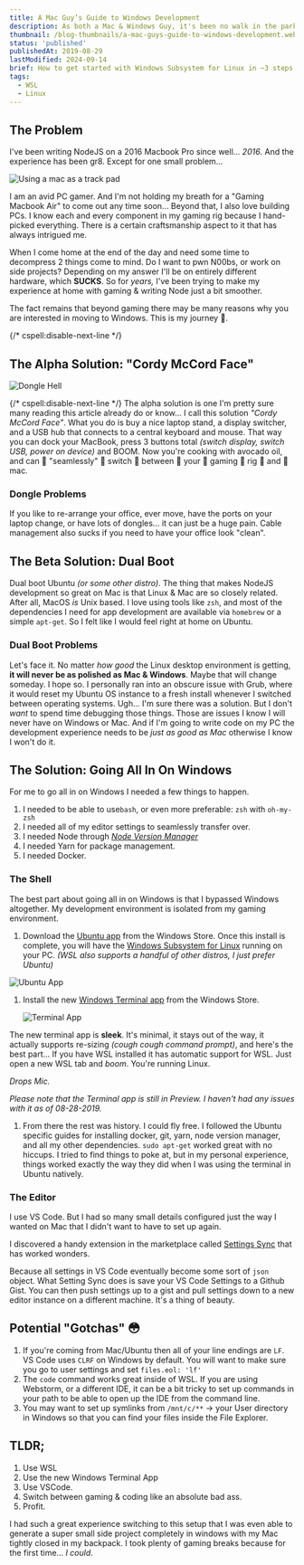 ```yaml
---
title: A Mac Guy’s Guide to Windows Development
description: As both a Mac & Windows Guy, it's been no walk in the park trying to develop Node.js services on Windows devices. Especially compared to the relatively seamless experience on both Mac & Linux. But with the Windows Sub System for Linux rapidly gaining popularity, now's an excellent time to jump into getting a great dev environment setup on your gaming rig.
thumbnail: /blog-thumbnails/a-mac-guys-guide-to-windows-development.webp
status: 'published'
publishedAt: 2019-08-29
lastModified: 2024-09-14
brief: How to get started with Windows Subsystem for Linux in ~3 steps.
tags:
  - WSL
  - Linux
---
```


## The Problem

I've been writing NodeJS on a 2016 Macbook Pro since well... _2016_. And the experience has been gr8. Except for one small problem...

![Using a mac as a track pad](/blog-images/mac-guys-guide/gaming-on-a-mac.avif)

I am an avid PC gamer. And I'm not holding my breath for a "Gaming Macbook Air" to come out any time soon... Beyond that, I also love building PCs. I know each and every component in my gaming rig because I hand-picked everything. There is a certain craftsmanship aspect to it that has always intrigued me.

When I come home at the end of the day and need some time to decompress 2 things come to mind. Do I want to pwn N00bs, or work on side projects? Depending on my answer I'll be on entirely different hardware, which **SUCKS**. So for _years,_ I've been trying to make my experience at home with gaming & writing Node just a bit smoother.

The fact remains that beyond gaming there may be many reasons why you are interested in moving to Windows. This is my journey 🚀.

{/* cspell:disable-next-line */}

## The Alpha Solution: "Cordy McCord Face"

![Dongle Hell](/blog-images/mac-guys-guide/dongle-hell.webp)

{/* cspell:disable-next-line */}
The alpha solution is one I'm pretty sure many reading this article already do or know... I call this solution _"Cordy McCord Face"_. What you do is buy a nice laptop stand, a display switcher, and a USB hub that connects to a central keyboard and mouse. That way you can dock your MacBook, press 3 buttons total _(switch display, switch USB, power on device)_ and BOOM. Now you're cooking with avocado oil, and can 👏 "seamlessly" 👏 switch 👏 between 👏 your 👏 gaming 👏 rig 👏 and 👏 mac.

### Dongle Problems

If you like to re-arrange your office, ever move, have the ports on your laptop change, or have lots of dongles... it can just be a huge pain. Cable management also sucks if you need to have your office look "clean".

## The Beta Solution: Dual Boot

Dual boot Ubuntu _(or some other distro)_. The thing that makes NodeJS development so great on Mac is that Linux & Mac are so closely related. After all, MacOS _is_ Unix based. I love using tools like `zsh`, and most of the dependencies I need for app development are available via `homebrew` or a simple `apt-get`. So I felt like I would feel right at home on Ubuntu.

### Dual Boot Problems

Let's face it. No matter _how good_ the Linux desktop environment is getting, **it will never be as polished as Mac & Windows**. Maybe that will change someday. I hope so. I personally ran into an obscure issue with Grub, where it would reset my Ubuntu OS instance to a fresh install whenever I switched between operating systems. Ugh... I'm sure there was a solution. But I don't _want_ to spend time debugging those things. Those are issues I know I will never have on Windows or Mac. And if I'm going to write code on my PC the development experience needs to be _just as good as Mac_ otherwise I know I won't do it.

## The Solution: Going All In On Windows

For me to go all in on Windows I needed a few things to happen.

1. I needed to be able to use`bash`, or even more preferable: `zsh` with `oh-my-zsh`
2. I needed all of my editor settings to seamlessly transfer over.
3. I needed Node through _[Node Version Manager](https://github.com/nvm-sh/nvm)_
4. I needed Yarn for package management.
5. I needed Docker.

### The Shell

The best part about going all in on Windows is that I bypassed Windows altogether. My development environment is isolated from my gaming environment.

1. Download the [Ubuntu app](https://www.microsoft.com/en-us/p/ubuntu/9nblggh4msv6?activetab=pivot:overviewtab) from the Windows Store. Once this install is complete, you will have the [Windows Subsystem for Linux](https://docs.microsoft.com/en-us/windows/wsl/install-win10) running on your PC. _(WSL also supports a handful of other distros, I just prefer Ubuntu)_

![Ubuntu App](/blog-images/mac-guys-guide/microsoft-store-ubuntu.webp)

1. Install the new [Windows Terminal app](https://www.youtube.com/watch?v=8gw0rXPMMPE) from the Windows Store.

   ![Terminal App](/blog-images/mac-guys-guide/terminal-app.webp)

The new terminal app is **sleek**. It's minimal, it stays out of the way, it actually supports re-sizing _(cough cough command prompt)_, and here's the best part... If you have WSL installed it has automatic support for WSL. Just open a new WSL tab and _boom_. You're running Linux.

_Drops Mic._

_Please note that the Terminal app is still in Preview. I haven't had any issues with it as of 08-28-2019._

1. From there the rest was history. I could fly free. I followed the Ubuntu specific guides for installing docker, git, yarn, node version manager, and all my other dependencies. `sudo apt-get` worked great with no hiccups. I tried to find things to poke at, but in my personal experience, things worked exactly the way they did when I was using the terminal in Ubuntu natively.

### The Editor

I use VS Code. But I had so many small details configured just the way I wanted on Mac that I didn't want to have to set up again.

I discovered a handy extension in the marketplace called [Settings Sync](https://marketplace.visualstudio.com/items?itemName=Shan.code-settings-sync) that has worked wonders.

Because all settings in VS Code eventually become some sort of `json` object. What Setting Sync does is save your VS Code Settings to a Github Gist. You can then push settings up to a gist and pull settings down to a new editor instance on a different machine. It's a thing of beauty.

## Potential "Gotchas" 😳

1. If you're coming from Mac/Ubuntu then all of your line endings are `LF`. VS Code uses `CLRF` on Windows by default. You will want to make sure you go to user settings and set `files.eol: 'lf'`
2. The `code` command works great inside of WSL. If you are using Webstorm, or a different IDE, it can be a bit tricky to set up commands in your path to be able to open up the IDE from the command line.
3. You may want to set up symlinks from `/mnt/c/**` -> your User directory in Windows so that you can find your files inside the File Explorer.

## TLDR;

1. Use WSL
2. Use the new Windows Terminal App
3. Use VSCode.
4. Switch between gaming & coding like an absolute bad ass.
5. Profit.

I had such a great experience switching to this setup that I was even able to generate a super small side project completely in windows with my Mac tightly closed in my backpack. I took plenty of gaming breaks because for the first time... _I could_.
